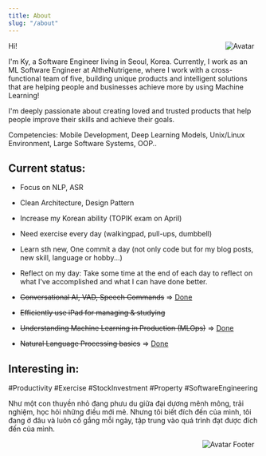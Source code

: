 ```yaml
---
title: About
slug: "/about"
---
```


<div style="float:right;margin:0 10px 10px 0;background-color:transparent!important" width="150" markdown="1">
    <img src="haft_cross_s.jpeg"  alt="Avatar">
</div>

Hi!

I'm Ky, a Software Engineer living in Seoul, Korea.
Currently, I work as an ML Software Engineer at AItheNutrigene, where I work with a cross-functional team of five, building unique products and intelligent solutions that are helping people and businesses achieve more by using Machine Learning! 

I'm deeply passionate about creating loved and trusted products that help people improve their skills and achieve their goals.


Competencies: Mobile Development, Deep Learning Models, Unix/Linux Environment, Large Software Systems, OOP..



## Current status:
* Focus on NLP, ASR
* Clean Architecture, Design Pattern
* Increase my Korean ability (TOPIK exam on April)
* Need exercise every day (walkingpad, pull-ups, dumbbell)
* Learn sth new, One commit a day (not only code but for my blog posts, new skill, language or hobby...)
* Reflect on my day: Take some time at the end of each day to reflect on what I've accomplished and what I can have done better.


* ~~Conversational AI, VAD, Speech Commands~~ => [Done](https://smartstt.aithe.io/)
* ~~Efficiently use iPad for managing & studying~~
* ~~Understanding Machine Learning in Production (MLOps)~~  => [Done](https://coursera.org/share/78562cedf72c31cc18abe6d0607b2fed)
* ~~Natural Language Processing basics~~ => [Done](https://www.coursera.org/account/accomplishments/specialization/certificate/PTVXPH6WC6KD)

## Interesting in:
#Productivity #Exercise #StockInvestment #Property #SoftwareEngineering



Như một con thuyền nhỏ đang phưu du giữa đại dương mênh mông, trải nghiệm, học hỏi những điều mới mẻ. Nhưng tôi biết đích đến của mình, tôi đang ở đâu và luôn cố gắng mỗi ngày, tập trung vào quá trình đạt được đích đến của mình.




<div style="float:right;margin:0 10px 10px 0;background-color:transparent!important" width="150" markdown="1">
    <img src="full_cross_a"  alt="Avatar Footer">
</div>



